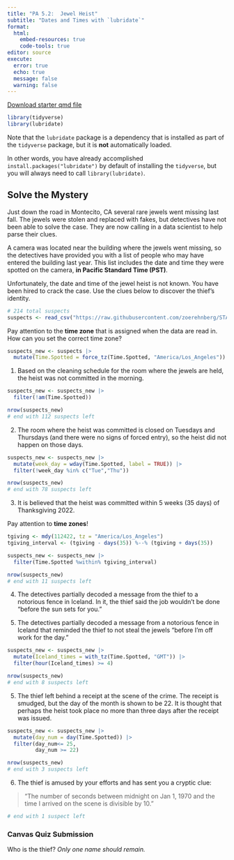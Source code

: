 ```yaml
---
title: "PA 5.2:  Jewel Heist"
subtitle: "Dates and Times with `lubridate`"
format: 
  html:
    embed-resources: true
    code-tools: true
editor: source
execute: 
  error: true
  echo: true
  message: false
  warning: false
---
```


[Download starter qmd file](PA5_2.qmd)

```r
library(tidyverse)
library(lubridate)
```

::: callout-note
Note that the `lubridate` package is a dependency that is installed as part of the `tidyverse` package, but it is **not** automatically loaded.

In other words, you have already accomplished `install.packages("lubridate")` by default of installing the `tidyverse`, but you will always need to call `library(lubridate)`.
:::

## Solve the Mystery

Just down the road in Montecito, CA several rare jewels went missing last fall. The jewels were stolen and replaced with fakes, but detectives have not been able to solve the case. They are now calling in a data scientist to help parse their clues.

A camera was located near the building where the jewels went missing, so the detectives have provided you with a list of people who may have entered the building last year. This list includes the date and time they were spotted on the camera, **in Pacific Standard Time (PST)**.

Unfortunately, the date and time of the jewel heist is not known. You have been hired to crack the case. Use the clues below to discover the thief's identity.

```r
# 214 total suspects
suspects <- read_csv("https://raw.githubusercontent.com/zoerehnberg/STAT331-S23/main/practice_activities/suspects.csv")
```

::: callout-note
Pay attention to the **time zone** that is assigned when the data are read in. How can you set the correct time zone?
:::

```r
suspects_new <- suspects |> 
  mutate(Time.Spotted = force_tz(Time.Spotted, "America/Los_Angeles"))
```


1. Based on the cleaning schedule for the room where the jewels are held, the heist was not committed in the morning.

```r
suspects_new <- suspects_new |> 
  filter(!am(Time.Spotted))

nrow(suspects_new)
# end with 112 suspects left
```


2. The room where the heist was committed is closed on Tuesdays and Thursdays (and there were no signs of forced entry), so the heist did not happen on those days.

```r
suspects_new <- suspects_new |> 
  mutate(week_day = wday(Time.Spotted, label = TRUE)) |> 
  filter(!week_day %in% c("Tue","Thu"))

nrow(suspects_new)
# end with 78 suspects left
```


3. It is believed that the heist was committed within 5 weeks (35 days) of Thanksgiving 2022.

::: callout-note
Pay attention to **time zones**!
:::

```r
tgiving <- mdy(112422, tz = "America/Los_Angeles")
tgiving_interval <- (tgiving - days(35)) %--% (tgiving + days(35))

suspects_new <- suspects_new |> 
  filter(Time.Spotted %within% tgiving_interval)

nrow(suspects_new)
# end with 11 suspects left
```


4. The detectives partially decoded a message from the thief to a notorious fence in Iceland. In it, the thief said the job wouldn't be done "before the sun sets for you."

4. The detectives partially decoded a message from a notorious fence in Iceland that reminded the thief to not steal the jewels "before I'm off work for the day."

```r
suspects_new <- suspects_new |> 
  mutate(Iceland_times = with_tz(Time.Spotted, "GMT")) |> 
  filter(hour(Iceland_times) >= 4)

nrow(suspects_new)
# end with 8 suspects left
```


5. The thief left behind a receipt at the scene of the crime. The receipt is smudged, but the day of the month is shown to be 22. It is thought that perhaps the heist took place no more than three days after the receipt was issued.

```r
suspects_new <- suspects_new |>
  mutate(day_num = day(Time.Spotted)) |> 
  filter(day_num<= 25,
         day_num >= 22)

nrow(suspects_new)
# end with 3 suspects left
```


6. The thief is amused by your efforts and has sent you a cryptic clue:

> "The number of seconds between midnight on Jan 1, 1970 and the time I arrived on the scene is divisible by 10."

```r


# end with 1 suspect left
```


::: callout-note
### Canvas Quiz Submission

Who is the thief? *Only one name should remain.*

:::